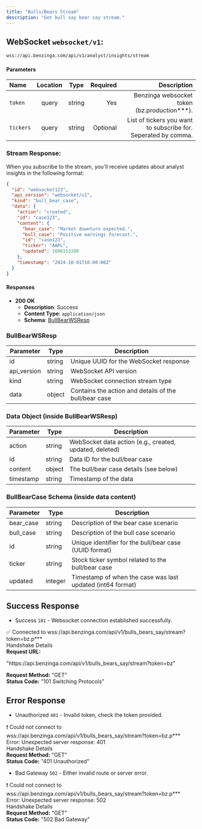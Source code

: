 ```yaml
---
title: "Bulls/Bears Stream"
description: "Get bull say bear say stream."
---
```


## WebSocket `websocket/v1`:

```txt
wss://api.benzinga.com/api/v1/analyst/insights/stream
```

#### Parameters

| Name       | Location |  Type   | Required | Description                                                             |
| :--------- | :-----:  | :-----: | -------: | ----------------------------------------------------------------------: |
| `token`    | query    | string  |      Yes | Benzinga websocket token (bz.production***).                            |
| `tickers`  | query    | string  | Optional | List of tickers you want to subscribe for. Seperated by comma.          |

### Stream Response:
When you subscribe to the stream, you'll receive updates about analyst insights in the following format:

```json
{
  "id": "websocket123",
  "api_version": "websocket/v1",
  "kind": "bull_bear_case",
  "data": {
    "action": "created",
    "id": "case123",
    "content": {
      "bear_case": "Market downturn expected.",
      "bull_case": "Positive earnings forecast.",
      "id": "case123",
      "ticker": "AAPL",
      "updated": 1696153200
    },
    "timestamp": "2024-10-01T10:00:00Z"
  }
}
```

#### Responses

- **200 OK**
  - **Description**: Success
  - **Content Type**: `application/json`
  - **Schema**: [BullBearWSResp](#bullbearwsresp)

### BullBearWSResp

| Parameter      | Type   | Description                                           |
|----------------|--------|-------------------------------------------------------|
| id             | string | Unique UUID for the WebSocket response                |
| api_version    | string | WebSocket API version                                 |
| kind           | string | WebSocket connection stream type                       |
| data           | object | Contains the action and details of the bull/bear case |

### Data Object (inside BullBearWSResp)

| Parameter | Type   | Description                                               |
|-----------|--------|-----------------------------------------------------------|
| action    | string | WebSocket data action (e.g., created, updated, deleted) |
| id        | string | Data ID for the bull/bear case                           |
| content   | object | The bull/bear case details (see below)                   |
| timestamp | string | Timestamp of the data                                     |

### BullBearCase Schema (inside data content)

| Parameter | Type     | Description                                               |
|-----------|----------|-----------------------------------------------------------|
| bear_case | string   | Description of the bear case scenario                     |
| bull_case | string   | Description of the bull case scenario                     |
| id        | string   | Unique identifier for the bull/bear case (UUID format)   |
| ticker    | string   | Stock ticker symbol related to the bull/bear case        |
| updated   | integer  | Timestamp of when the case was last updated (int64 format) |


## Success Response

- Success `101` - Websocket connection established successfully.

<div style={{
  border: '1px solid #ddd',
  borderRadius: '8px',
  padding: '16px',
  fontSize: '14px',
  boxShadow: '0 4px 8px rgba(0, 0, 0, 0.1)',
  backgroundColor: '#f9f9f9',
  maxWidth: '700px',
}}>
  <div style={{
    display: 'flex',
    justifyContent: 'space-between',
    alignItems: 'center',
  }}>
    <div style={{ color: '#000000'}}>
      ✅ Connected to wss://api.benzinga.com/api/v1/bulls_bears_say/stream?token=bz.p***
    </div>
  </div>

  <div style={{ color: 'grey', fontWeight: 'bold', marginBottom: '-4px' }}>
    Handshake Details
  </div>

<div style={{ marginBottom: '4px' }}>
  <span><strong>Request URL:</strong> </span>
  <p style={{ color: 'blue' }}>
    "https://api.benzinga.com/api/v1/bulls_bears_say/stream?token=bz"
  </p>
</div>
  <div style={{ marginBottom: '4px' }}>
   <span> <strong>Request Method:</strong> </span><span style={{ color: 'blue' }}>"GET"</span>
  </div>
  <div style={{ marginBottom: '4px' }}>
    <span> <strong>Status Code:</strong> </span><span style={{ color: 'blue' }}>"101 Switching Protocols"</span>
  </div>
</div>

## Error Response

- Unauthorized `401` - Invalid token, check the token provided.

<div style={{
  border: '1px solid #ddd',
  borderRadius: '8px',
  padding: '16px',
  fontSize: '14px',
  boxShadow: '0 4px 8px rgba(0, 0, 0, 0.1)',
  backgroundColor: '#f9f9f9',
  maxWidth: '500px',
}}>
  <div style={{
    display: 'flex',
    justifyContent: 'space-between',
    alignItems: 'center',
  }}>
    <div style={{ color: '#000000'}}>
      ❗ Could not connect to wss://api.benzinga.com/api/v1/bulls_bears_say/stream?token=bz.p***
    </div>
  </div>

  <div style={{ fontWeight: 'bold', marginBottom: '8px' }}>
    Error: Unexpected server response: 401
  </div>

  <div style={{ color: 'grey', fontWeight: 'bold', marginBottom: '-4px' }}>
    Handshake Details
  </div>

  <div style={{ marginBottom: '4px' }}>
   <span> <strong>Request Method:</strong> </span><span style={{ color: 'blue' }}>"GET"</span>
  </div>
  <div style={{ marginBottom: '4px' }}>
    <span> <strong>Status Code:</strong> </span><span style={{ color: 'blue' }}>"401 Unauthorized"</span>
  </div>
</div>

- Bad Gateway `502` - Either invalid route or server error.

<div style={{
  border: '1px solid #ddd',
  borderRadius: '8px',
  padding: '16px',
  fontSize: '14px',
  boxShadow: '0 4px 8px rgba(0, 0, 0, 0.1)',
  backgroundColor: '#f9f9f9',
  maxWidth: '500px',
}}>
  <div style={{
    display: 'flex',
    justifyContent: 'space-between',
    alignItems: 'center',
  }}>
    <div style={{ color: '#000000'}}>
      ❗ Could not connect to wss://api.benzinga.com/api/v1/bulls_bears_say/stream?token=bz.p***
    </div>
  </div>

  <div style={{ fontWeight: 'bold', marginBottom: '8px' }}>
    Error: Unexpected server response: 502
  </div>

  <div style={{ color: 'grey', fontWeight: 'bold', marginBottom: '-4px' }}>
    Handshake Details
  </div>

  <div style={{ marginBottom: '4px' }}>
   <span> <strong>Request Method:</strong> </span><span style={{ color: 'blue' }}>"GET"</span>
  </div>
  <div style={{ marginBottom: '4px' }}>
    <span> <strong>Status Code:</strong> </span><span style={{ color: 'blue' }}>"502 Bad Gateway"</span>
  </div>
</div>

